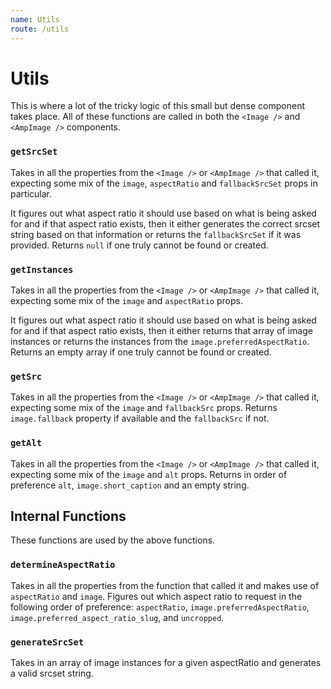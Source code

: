 ```yaml
---
name: Utils 
route: /utils
---
```


# Utils

This is where a lot of the tricky logic of this small but dense component takes place. All of these functions are called in both the `<Image />` and `<AmpImage />` components.

### `getSrcSet`

Takes in all the properties from the `<Image />` or `<AmpImage />` that called it, expecting some mix of the `image`, `aspectRatio` and `fallbackSrcSet` props in particular.

It figures out what aspect ratio it should use based on what is being asked for and if that aspect ratio exists, then it either generates the correct srcset string based on that information or returns the `fallbackSrcSet` if it was provided. Returns `null` if one truly cannot be found or created.

### `getInstances`

Takes in all the properties from the `<Image />` or `<AmpImage />` that called it, expecting some mix of the `image` and `aspectRatio` props.

It figures out what aspect ratio it should use based on what is being asked for and if that aspect ratio exists, then it either returns that array of image instances or returns the instances from the `image.preferredAspectRatio`. Returns an empty array if one truly cannot be found or created.

### `getSrc`
Takes in all the properties from the `<Image />` or `<AmpImage />` that called it, expecting some mix of the `image` and `fallbackSrc` props. Returns `image.fallback` property if available and the `fallbackSrc` if not.

### `getAlt`
Takes in all the properties from the `<Image />` or `<AmpImage />` that called it, expecting some mix of the `image` and `alt` props. Returns in order of preference `alt`, `image.short_caption` and an empty string.

## Internal Functions

These functions are used by the above functions.

### `determineAspectRatio`

Takes in all the properties from the function that called it and makes use of `aspectRatio` and `image`. Figures out which aspect ratio to request in the following order of preference: `aspectRatio`, `image.preferredAspectRatio`, `image.preferred_aspect_ratio_slug`, and `uncropped`.

### `generateSrcSet`

Takes in an array of image instances for a given aspectRatio and generates a valid srcset string.
